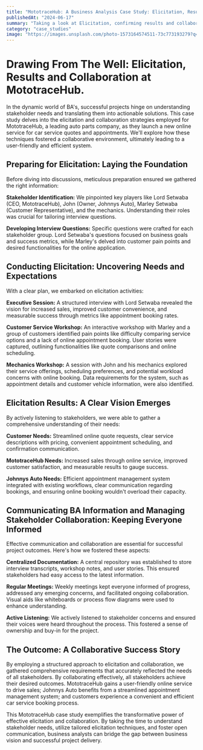 ```yaml
---
title: "MototraceHub: A Business Analysis Case Study: Elicitation, Results and Collaboration"
publishedAt: "2024-06-17"
summary: "Taking a look at Elicitation, confirming results and collaboration using MototraceHub as a case study"
category: "case_studies"
image: "https://images.unsplash.com/photo-1573164574511-73c773193279?q=80&w=1469&auto=format&fit=crop&ixlib=rb-4.0.3&ixid=M3wxMjA3fDB8MHxwaG90by1wYWdlfHx8fGVufDB8fHx8fA%3D%3D"
---
```

# Drawing From The Well: Elicitation, Results and Collaboration at MototraceHub.

In the dynamic world of BA's, successful projects hinge on understanding stakeholder needs and translating them into actionable solutions. This case study delves into the elicitation and collaboration strategies employed for MototraceHub, a leading auto parts company, as they launch a new online service for car service quotes and appointments. We'll explore how these techniques fostered a collaborative environment, ultimately leading to a user-friendly and efficient system.

## Preparing for Elicitation: Laying the Foundation

Before diving into discussions, meticulous preparation ensured we gathered the right information:

**Stakeholder Identification:** We pinpointed key players like Lord Setwaba (CEO, MototraceHub), John (Owner, Johnnys Auto), Marley Setwaba (Customer Representative), and the mechanics. Understanding their roles was crucial for tailoring interview questions.

**Developing Interview Questions:**  Specific questions were crafted for each stakeholder group. Lord Setwaba's questions focused on business goals and success metrics, while Marley's delved into customer pain points and desired functionalities for the online application.

## Conducting Elicitation: Uncovering Needs and Expectations

With a clear plan, we embarked on elicitation activities:

**Executive Session:** A structured interview with Lord Setwaba revealed the vision for increased sales, improved customer convenience, and measurable success through metrics like appointment booking rates.

**Customer Service Workshop:** An interactive workshop with Marley and a group of customers identified pain points like difficulty comparing service options and a lack of online appointment booking. User stories were captured, outlining functionalities like quote comparisons and online scheduling.

**Mechanics Workshop:** A session with John and his mechanics explored their service offerings, scheduling preferences, and potential workload concerns with online booking. Data requirements for the system, such as appointment details and customer vehicle information, were also identified.

## Elicitation Results: A Clear Vision Emerges

By actively listening to stakeholders, we were able to gather a comprehensive understanding of their needs:

**Customer Needs:** Streamlined online quote requests, clear service descriptions with pricing, convenient appointment scheduling, and confirmation communication.

**MototraceHub Needs:** Increased sales through online service, improved customer satisfaction, and measurable results to gauge success.

**Johnnys Auto Needs:** Efficient appointment management system integrated with existing workflows, clear communication regarding bookings, and ensuring online booking wouldn't overload their capacity.

## Communicating BA Information and Managing Stakeholder Collaboration: Keeping Everyone Informed

Effective communication and collaboration are essential for successful project outcomes. Here's how we fostered these aspects:

**Centralized Documentation:** A central repository was established to store interview transcripts, workshop notes, and user stories. This ensured stakeholders had easy access to the latest information.

**Regular Meetings:** Weekly meetings kept everyone informed of progress, addressed any emerging concerns, and facilitated ongoing collaboration. Visual aids like whiteboards or process flow diagrams were used to enhance understanding.

**Active Listening:**  We actively listened to stakeholder concerns and ensured their voices were heard throughout the process. This fostered a sense of ownership and buy-in for the project.

## The Outcome: A Collaborative Success Story

By employing a structured approach to elicitation and collaboration, we gathered comprehensive requirements that accurately reflected the needs of all stakeholders. By collaborating effectively, all stakeholders achieve their desired outcomes. MototraceHub gains a user-friendly online service to drive sales; Johnnys Auto benefits from a streamlined appointment management system; and customers experience a convenient and efficient car service booking process.

This MototraceHub case study exemplifies the transformative power of effective elicitation and collaboration. By taking the time to understand stakeholder needs, utilize tailored elicitation techniques, and foster open communication, business analysts can bridge the gap between business vision and successful project delivery. 